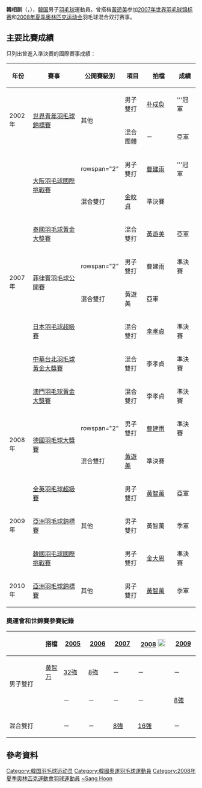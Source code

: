 {{noteTA|G1=Badminton}}
{{Infobox 羽球選手
| playername              = 韓相訓<ref name="Korea">{{cite web|title=한상훈(韓相訓) HAN Sang Hoon|url=http://people.sports.or.kr/servlet/PGEPersonViewSV?PERSON_NO=200312130057|publisher=Korea Sports Council & Korean Olympic Committee}}{{dead link|date=2018年5月 |bot=InternetArchiveBot |fix-attempted=yes }}{{ko}}</ref><br/>{{lang|ko|한상훈}}
| image                   = 
| size                    = 
| caption                 = 
| birth_name              = 
| date_of_birth           = {{birth_date_and_age|1984|10|27}}<ref name="Korea"/>
| place_of_birth          = {{KOR}}
| height                  = 
| weight                  =
| event                   = 男子雙打、混合雙打
| country                 = {{KOR}}
| years_active            = 
| handedness              = 
| coach                   = 
| highest_ranking         = 第36位（男雙-[[黃智萬|黃智萬]]）
| date_of_highest_ranking = 2009年10月22日 <ref name="ranking">[http://bwfcontent.tournamentsoftware.com/ranking/player.aspx?id=2065&player=107944 BWF World Ranking - Ranking of HAN Sang Hoon (15414)]{{en}}</ref>
| current_ranking         = 沒有排名
| date_of_current_ranking = 
| played                  = 100勝–64負（男雙）<br/>53勝–33負（混雙）
| titles                  = 
| bwf_profile             = EADEDE9C-139A-49D9-AFAC-4E9B8DAED277
| bwf_id                  = 15414
| updated                 = 2013年3月26日
}}
{{MedalTableTop}}
{{MedalSport | 男子[[羽毛球|羽毛球]]}}
{{MedalCountry | {{KOR}}}}
{{MedalCompetition | [[亞洲羽毛球錦標賽|亞洲羽毛球錦標賽]]}}
{{MedalBronze | [[2009年亞洲羽毛球錦標賽|2009年 水原]] | 男子雙打 }}
{{MedalBronze | [[2010年亞洲羽毛球錦標賽|2010年 新德里]] | 男子雙打 }}
{{MedalCompetition | [[世界青年羽毛球錦標賽|世界青年羽毛球錦標賽]]}}
{{MedalGold  | [[2002年世界青年羽毛球錦標賽|2002年 普利托里亞]] | 男子雙打 }}
{{MedalSilver| [[2002年世界青年羽毛球錦標賽|2002年 普利托里亞]] | 混合團體 }}
{{MedalBottom}}
'''韓相訓'''（{{lang-ko|'''한상훈'''}}，{{bd|1984年|10月27日|||catIdx=Han, Sang Hoon}}），[[韓国|韓国]]男子[[羽毛球|羽毛球]]運動員。曾搭档[[黃遊美|黃遊美]]参加[[2007年世界羽毛球锦标赛|2007年世界羽毛球锦标赛]]和[[2008年夏季奥林匹克运动会|2008年夏季奥林匹克运动会]]羽毛球混合双打赛事。

==主要比賽成績==
只列出曾進入準決賽的國際賽事成績：
{| class=wikitable style="text-align:center; font-size:small;" 
!width="50"|年份
!width="180"|賽事
!width="80"|公開賽級別
!width="60"|項目
!width="100"|拍檔
!width="50"|成績
|-
!rowspan="2"|2002年
|rowspan="2"|[[2002年世界青年羽毛球錦標賽|世界青年羽毛球錦標賽]]
|rowspan="2"|其他
|男子雙打
|[[朴成奐|朴成奐]]
|bgcolor="gold"|'''冠軍
|-
|混合團體
|－
|bgcolor="silver"|亞軍
|-
!rowspan="8"|2007年
|rowspan="2"|[[2007年大阪羽毛球國際挑戰賽|大阪羽毛球國際挑戰賽]]
|rowspan="2" {{BWFIC}}
|男子雙打
|[[曹建雨|曹建雨]]
|bgcolor="gold"|'''冠軍
|-
|混合雙打
|[[金旼貞|金旼貞]]
|bgcolor="#b8860b"|準決賽
|-
|[[2007年泰國羽毛球黃金大獎賽|泰國羽毛球黃金大獎賽]]
|{{BWFGPG}}
|混合雙打
|[[黃遊美|黃遊美]]
|bgcolor="silver"|亞軍
|-
|rowspan="2"|[[2007年菲律賓羽毛球公開賽|菲律賓羽毛球公開賽]]
|rowspan="2" {{BWFGPG}}
|男子雙打
|曹建雨
|bgcolor="#b8860b"|準決賽
|-
|混合雙打
|黃遊美
|bgcolor="silver"|亞軍
|-
|[[2007年日本羽毛球超級賽|日本羽毛球超級賽]]
|{{BWFSS}}
|混合雙打
|[[李孝貞_(羽毛球運動員)|李孝貞]]
|bgcolor="#b8860b"|準決賽
|-
|[[2007年中華台北羽球公開賽|中華台北羽毛球黃金大獎賽]]
|{{BWFGPG}}
|混合雙打
|李孝貞
|bgcolor="#b8860b"|準決賽
|-
|[[2007年澳門羽毛球格蘭披治黃金大獎賽|澳門羽毛球黃金大獎賽]]
|{{BWFGPG}}
|混合雙打
|李孝貞
|bgcolor="#b8860b"|準決賽
|-
!rowspan="2"|2008年
|rowspan="2"|[[2008年德國羽毛球大獎賽|德國羽毛球大獎賽]]
|rowspan="2" {{BWFGP}}
|男子雙打
|[[曹建雨|曹建雨]]
|bgcolor="#b8860b"|準決賽
|-
|混合雙打
|[[黃遊美|黃遊美]]
|bgcolor="#b8860b"|準決賽
|-
!rowspan="3"|2009年
|[[2009年全英羽毛球超級賽|全英羽毛球超級賽]]
|{{BWFSS}}
|男子雙打
|[[黃智萬|黃智萬]]
|bgcolor="silver"|亞軍
|-
|[[2009年亞洲羽毛球錦標賽|亞洲羽毛球錦標賽]]
|其他
|男子雙打
|黃智萬
|bgcolor="#b8860b"|季軍
|-
|[[2009年韓國羽毛球國際挑戰賽|韓國羽毛球國際挑戰賽]]
|{{BWFIC}}
|男子雙打
|[[金大恩_(羽毛球運動員)|金大恩]]
|bgcolor="#b8860b"|準決賽
|-
!rowspan="1"|2010年
|[[2010年亞洲羽毛球錦標賽|亞洲羽毛球錦標賽]]
|其他
|男子雙打
|[[黃智萬|黃智萬]]
|bgcolor="#b8860b"|季軍
|}
{{BWF賽事級別索引}}

===奧運會和世錦賽參賽紀錄===
{| class=wikitable style="text-align:center; font-size:small;" 
!
!搭檔
!width="50"|[[2005年世界羽毛球錦標賽|2005]]
!width="50"|[[2006年世界羽毛球錦標賽|2006]]
!width="50"|[[2007年世界羽毛球錦標賽|2007]]
!width="80"|[[2008年夏季奧林匹克運動會羽毛球比賽|2008]] [[File:Olympic_rings_without_rims.svg|20px]]
!width="50"|[[2009年世界羽毛球錦標賽|2009]]
|-
!rowspan="2" width="80"|男子雙打
|align="left"|[[黄智万|黄智万]]
|[[2005年世界羽毛球錦標賽男子雙打項目|32強]]
|[[2006年世界羽毛球錦標賽男子雙打項目|8強]]
|－
|－
|－
|-
|align="left"|{{nowrap|[[申白喆|申白喆]]}}
|－
|－
|－
|－
|[[2009年世界羽毛球錦標賽男子雙打項目|8強]]
|-
|
|-
!width="80"|混合雙打
|align="left"|{{nowrap|[[黃遊美|黃遊美]]}}
|－
|－
|[[2007年世界羽毛球錦標賽混合雙打項目|8強]]
|[[2008年夏季奧林匹克運動會羽毛球混合雙打比賽|16強]]
|－
|}

==參考資料==
{{Reflist}}

{{DEFAULTSORT:Han, Sang Hoon}}
[[Category:韓国羽毛球运动员|Category:韓国羽毛球运动员]]
[[Category:韓國奧運羽毛球運動員|Category:韓國奧運羽毛球運動員]]
[[Category:2008年夏季奧林匹克運動會羽球運動員|Category:2008年夏季奧林匹克運動會羽球運動員]]
[[Category:韓姓|~Sang Hoon]]